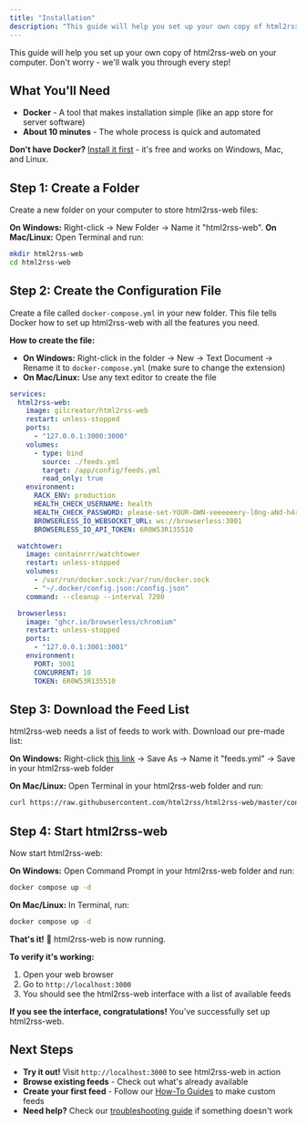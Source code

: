 ```yaml
---
title: "Installation"
description: "This guide will help you set up your own copy of html2rss-web on your computer. Don't worry - we'll walk you through every step!"
---
```


This guide will help you set up your own copy of html2rss-web on your computer. Don't worry - we'll walk you through every step!

## What You'll Need

- **Docker** - A tool that makes installation simple (like an app store for server software)
- **About 10 minutes** - The whole process is quick and automated

**Don't have Docker?** [Install it first](https://docs.docker.com/get-started/) - it's free and works on Windows, Mac, and Linux.

## Step 1: Create a Folder

Create a new folder on your computer to store html2rss-web files:

**On Windows:** Right-click → New Folder → Name it "html2rss-web".
**On Mac/Linux:** Open Terminal and run:

```bash
mkdir html2rss-web
cd html2rss-web
```

## Step 2: Create the Configuration File

Create a file called `docker-compose.yml` in your new folder. This file tells Docker how to set up html2rss-web with all the features you need.

**How to create the file:**

- **On Windows:** Right-click in the folder → New → Text Document → Rename it to `docker-compose.yml` (make sure to change the extension)
- **On Mac/Linux:** Use any text editor to create the file

```yaml
services:
  html2rss-web:
    image: gilcreator/html2rss-web
    restart: unless-stopped
    ports:
      - "127.0.0.1:3000:3000"
    volumes:
      - type: bind
        source: ./feeds.yml
        target: /app/config/feeds.yml
        read_only: true
    environment:
      RACK_ENV: production
      HEALTH_CHECK_USERNAME: health
      HEALTH_CHECK_PASSWORD: please-set-YOUR-OWN-veeeeeery-l0ng-aNd-h4rd-to-gue55-Passw0rd!
      BROWSERLESS_IO_WEBSOCKET_URL: ws://browserless:3001
      BROWSERLESS_IO_API_TOKEN: 6R0W53R135510

  watchtower:
    image: containrrr/watchtower
    restart: unless-stopped
    volumes:
      - /var/run/docker.sock:/var/run/docker.sock
      - "~/.docker/config.json:/config.json"
    command: --cleanup --interval 7200

  browserless:
    image: "ghcr.io/browserless/chromium"
    restart: unless-stopped
    ports:
      - "127.0.0.1:3001:3001"
    environment:
      PORT: 3001
      CONCURRENT: 10
      TOKEN: 6R0W53R135510
```

## Step 3: Download the Feed List

html2rss-web needs a list of feeds to work with. Download our pre-made list:

**On Windows:** Right-click [this link](https://raw.githubusercontent.com/html2rss/html2rss-web/master/config/feeds.yml) → Save As → Name it "feeds.yml" → Save in your html2rss-web folder

**On Mac/Linux:** Open Terminal in your html2rss-web folder and run:

```bash
curl https://raw.githubusercontent.com/html2rss/html2rss-web/master/config/feeds.yml -o feeds.yml
```

## Step 4: Start html2rss-web

Now start html2rss-web:

**On Windows:** Open Command Prompt in your html2rss-web folder and run:

```cmd
docker compose up -d
```

**On Mac/Linux:** In Terminal, run:

```bash
docker compose up -d
```

**That's it!** 🎉 html2rss-web is now running.

**To verify it's working:**

1. Open your web browser
2. Go to `http://localhost:3000`
3. You should see the html2rss-web interface with a list of available feeds

**If you see the interface, congratulations!** You've successfully set up html2rss-web.

## Next Steps

- **Try it out!** Visit `http://localhost:3000` to see html2rss-web in action
- **Browse existing feeds** - Check out what's already available
- **Create your first feed** - Follow our [How-To Guides](/web-application/how-to/) to make custom feeds
- **Need help?** Check our [troubleshooting guide](/support/troubleshooting) if something doesn't work
